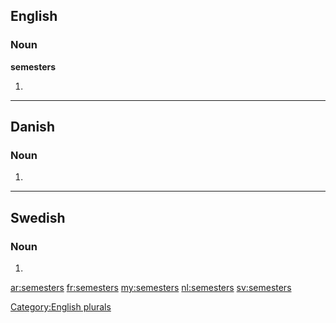 ==English==

===Noun===
'''semesters'''

# {{plural of|[[semester]]}}

[[Category:English plurals]]

----

==Danish==

===Noun===
{{head|da|noun form|g=n}}

# {{form of|genitive singular indefinite|semester|lang=da}}

----

==Swedish==

===Noun===
{{head|sv|noun form}}

# {{sv-noun-form-indef-gen|semester}}

[[ar:semesters]]
[[fr:semesters]]
[[my:semesters]]
[[nl:semesters]]
[[sv:semesters]]